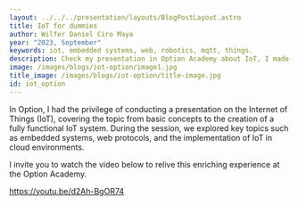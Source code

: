 ```yaml
---
layout: ../../../presentation/layouts/BlogPostLayout.astro
title: IoT for dummies
author: Wilfer Daniel Ciro Maya
year: "2023, September"
keywords: iot, embedded systems, web, robotics, mqtt, things.
description: Check my presentation in Option Academy about IoT, I made a fully exposition about IoT.
image: /images/blogs/iot-option/image1.jpg
title_image: /images/blogs/iot-option/title-image.jpg
id: iot_option
---
```


In Option, I had the privilege of conducting a presentation on the Internet of Things (IoT), covering the topic from basic concepts to the creation of a fully functional IoT system. During the session, we explored key topics such as embedded systems, web protocols, and the implementation of IoT in cloud environments.

I invite you to watch the video below to relive this enriching experience at the Option Academy.

https://youtu.be/d2Ah-BgOR74

